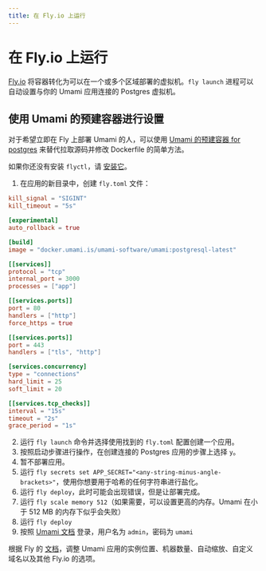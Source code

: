 ```yaml
---
title: 在 Fly.io 上运行
---
```


# 在 Fly.io 上运行

[Fly.io](https://fly.io) 将容器转化为可以在一个或多个区域部署的虚拟机。`fly launch` 进程可以自动设置与你的 Umami 应用连接的 Postgres 虚拟机。

## 使用 Umami 的预建容器进行设置

对于希望立即在 Fly 上部署 Umami 的人，可以使用 [Umami 的预建容器 for postgres](https://github.com/umami-software/umami/pkgs/container/umami/123905077?tag=postgresql-latest) 来替代拉取源码并修改 Dockerfile 的简单方法。

如果你还没有安装 `flyctl`，请 [安装它](https://fly.io/docs/hands-on/install-flyctl/)。

1. 在应用的新目录中，创建 `fly.toml` 文件：

```toml
kill_signal = "SIGINT"
kill_timeout = "5s"

[experimental]
auto_rollback = true

[build]
image = "docker.umami.is/umami-software/umami:postgresql-latest"

[[services]]
protocol = "tcp"
internal_port = 3000
processes = ["app"]

[[services.ports]]
port = 80
handlers = ["http"]
force_https = true

[[services.ports]]
port = 443
handlers = ["tls", "http"]

[services.concurrency]
type = "connections"
hard_limit = 25
soft_limit = 20

[[services.tcp_checks]]
interval = "15s"
timeout = "2s"
grace_period = "1s"
```

2. 运行 `fly launch` 命令并选择使用找到的 `fly.toml` 配置创建一个应用。
3. 按照启动步骤进行操作，在创建连接的 Postgres 应用的步骤上选择 `y`。
4. 暂不部署应用。
5. 运行 `fly secrets set APP_SECRET="<any-string-minus-angle-brackets>"`，使用你想要用于哈希的任何字符串进行盐化。
6. 运行 `fly deploy`，此时可能会出现错误，但是让部署完成。
7. 运行 `fly scale memory 512`（如果需要，可以设置更高的内存。Umami 在小于 512 MB 的内存下似乎会失败）
8. 运行 `fly deploy`
9. 按照 [Umami 文档](https://umami.zhcndoc.com/docs/login) 登录，用户名为 `admin`，密码为 `umami`

根据 Fly 的 [文档](https://fly.io/docs/)，调整 Umami 应用的实例位置、机器数量、自动缩放、自定义域名以及其他 Fly.io 的选项。